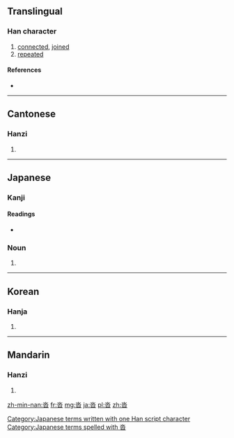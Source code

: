 ==Translingual==

===Han character===
{{Han char|rn=85|rad=水|as=04|sn=8|four=1260<sub>3</sub>|canj=水日 (EA), X水日 (XEA)|ids=⿱[[水]][[日]]}}

# [[connected]], [[joined]]
# [[repeated]]

====References====
* {{Han ref|kx=0611.150|dkj=17206|dj=1004.050|hdz=31556.080|uh=6C93|ud=27795|bh=CCEE|bd=52462}}

----

==Cantonese==

===Hanzi===
{{yue-hanzi|jyut=[[daap6]]|y=daap6}}

# {{defn|lang=yue|sort=水04}}

----

==Japanese==

===Kanji===
{{ja-kanji|grade=|rs=水04}}

====Readings====
* {{ja-readings|on=[[とう]] (tō)|kun=[[くつ]] (kutsu)}}

===Noun===
{{ja-noun|k|hira=くつ|rom=kutsu}} 

# {{alternative form of|靴|lang=ja}}

[[Category:Japanese terms written with one Han script character]]
[[Category:Japanese terms spelled with 沓]]
----

==Korean==

===Hanja===
{{ko-hanja|hangeul=답|eumhun=|rv=dap|mr=tap|y=tap}}

# {{defn|lang=ko|sort=水04}}

----

==Mandarin==

===Hanzi===
{{cmn-hanzi|pin=[[dá]] ([[da2]]), [[tà]] ([[ta4]])|wg=ta<sup>2</sup>, t'a<sup>4</sup>}}

# {{defn|lang=cmn|sort=水04}}

[[zh-min-nan:沓]]
[[fr:沓]]
[[mg:沓]]
[[ja:沓]]
[[pl:沓]]
[[zh:沓]]